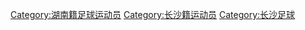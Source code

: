 [[Category:湖南籍足球运动员|Category:湖南籍足球运动员]]
[[Category:长沙籍运动员|Category:长沙籍运动员]]
[[Category:长沙足球|Category:长沙足球]]